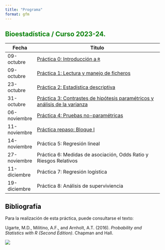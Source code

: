 ---
title: "Programa"
format: gfm
---

## Bioestadística / Curso 2023-24. {style="color: green"}

| Fecha        | Título                                                                                         |
|--------------|------------------------------------------------------------------------------------------------|
| 09-octubre   | [Práctica 0: Introducción a `R`](./Practica0.html)                                             |
| 09-octubre   | [Práctica 1: Lectura y manejo de ficheros](./Practica1.html)                                   |
| 23-octubre   | [Práctica 2: Estadística descriptiva](./Practica2.html)                                        |
| 31-octubre   | [Práctica 3: Contrastes de hipótesis paramétricos y análisis de la varianza](./Practica3.html) |
| 06-noviembre | [Práctica 4: Pruebas no-paramétricas](./Practica4.html)                                        |
| 11-noviembre | [Práctica repaso: Bloque I](./PracticaRepasoI.html)                                            |
| 14-noviembre | Práctica 5: Regresión lineal                                                                   |
| 27-noviembre | Práctica 6: Medidas de asociación, Odds Ratio y Riesgos Relativos                              |
| 11-diciembre | Práctica 7: Regresión logística                                                                |
| 19-diciembre | Práctica 8: Análisis de superviviencia                                                         |

## Bibliografía {style="color: black"}

Para la realización de esta práctica, puede consultarse el texto:

Ugarte, M.D., Militino, A.F., and Arnholt, A.T. (2016). *Probability and Statistics with R (Second Edition)*. Chapman and Hall.

![](img/PASWR2.jpg)
